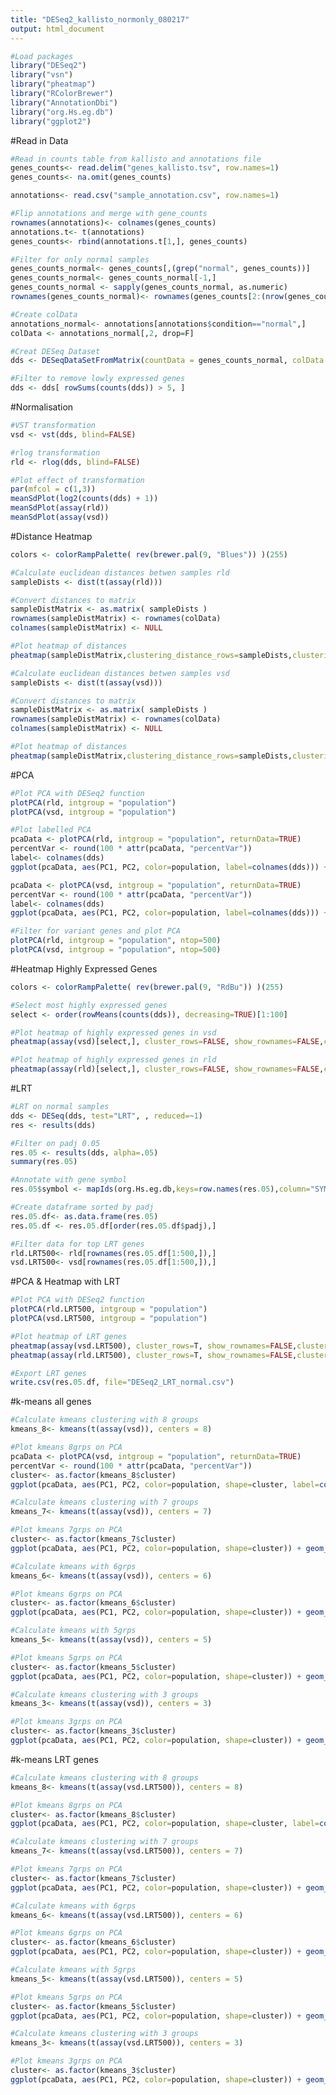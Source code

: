 ```yaml
---
title: "DESeq2_kallisto_normonly_080217"
output: html_document
---
```

```r
#Load packages
library("DESeq2")
library("vsn")
library("pheatmap")
library("RColorBrewer")
library("AnnotationDbi")
library("org.Hs.eg.db")
library("ggplot2")
```

#Read in Data 

```r
#Read in counts table from kallisto and annotations file
genes_counts<- read.delim("genes_kallisto.tsv", row.names=1)
genes_counts<- na.omit(genes_counts) 

annotations<- read.csv("sample_annotation.csv", row.names=1)

#Flip annotations and merge with gene_counts
rownames(annotations)<- colnames(genes_counts)
annotations.t<- t(annotations)
genes_counts<- rbind(annotations.t[1,], genes_counts)

#Filter for only normal samples
genes_counts_normal<- genes_counts[,(grep("normal", genes_counts))]
genes_counts_normal<- genes_counts_normal[-1,]
genes_counts_normal <- sapply(genes_counts_normal, as.numeric)
rownames(genes_counts_normal)<- rownames(genes_counts[2:(nrow(genes_counts)),])

#Create colData
annotations_normal<- annotations[annotations$condition=="normal",]
colData <- annotations_normal[,2, drop=F]

#Creat DESeq Dataset
dds <- DESeqDataSetFromMatrix(countData = genes_counts_normal, colData = colData, design=~population)

#Filter to remove lowly expressed genes
dds <- dds[ rowSums(counts(dds)) > 5, ]
```

#Normalisation

```r
#VST transformation
vsd <- vst(dds, blind=FALSE)

#rlog transformation
rld <- rlog(dds, blind=FALSE)

#Plot effect of transformation
par(mfcol = c(1,3))
meanSdPlot(log2(counts(dds) + 1))
meanSdPlot(assay(rld))
meanSdPlot(assay(vsd))
```

#Distance Heatmap

```r
colors <- colorRampPalette( rev(brewer.pal(9, "Blues")) )(255)

#Calculate euclidean distances betwen samples rld
sampleDists <- dist(t(assay(rld)))

#Convert distances to matrix
sampleDistMatrix <- as.matrix( sampleDists )
rownames(sampleDistMatrix) <- rownames(colData)
colnames(sampleDistMatrix) <- NULL

#Plot heatmap of distances
pheatmap(sampleDistMatrix,clustering_distance_rows=sampleDists,clustering_distance_cols=sampleDists,col=colors)

#Calculate euclidean distances betwen samples vsd
sampleDists <- dist(t(assay(vsd)))

#Convert distances to matrix
sampleDistMatrix <- as.matrix( sampleDists )
rownames(sampleDistMatrix) <- rownames(colData)
colnames(sampleDistMatrix) <- NULL

#Plot heatmap of distances
pheatmap(sampleDistMatrix,clustering_distance_rows=sampleDists,clustering_distance_cols=sampleDists,col=colors)
```

#PCA

```r
#Plot PCA with DESeq2 function
plotPCA(rld, intgroup = "population")
plotPCA(vsd, intgroup = "population")

#Plot labelled PCA
pcaData <- plotPCA(rld, intgroup = "population", returnData=TRUE)
percentVar <- round(100 * attr(pcaData, "percentVar"))
label<- colnames(dds)
ggplot(pcaData, aes(PC1, PC2, color=population, label=colnames(dds))) + geom_point(size=3) + xlab(paste0("PC1: ",percentVar[1],"% variance")) + ylab(paste0("PC2: ",percentVar[2],"% variance")) + coord_fixed()+ geom_text(size=2.5, nudge_x = 1, nudge_y = 1, check_overlap = T)

pcaData <- plotPCA(vsd, intgroup = "population", returnData=TRUE)
percentVar <- round(100 * attr(pcaData, "percentVar"))
label<- colnames(dds)
ggplot(pcaData, aes(PC1, PC2, color=population, label=colnames(dds))) + geom_point(size=3) + xlab(paste0("PC1: ",percentVar[1],"% variance")) + ylab(paste0("PC2: ",percentVar[2],"% variance")) + coord_fixed()+ geom_text(size=2.5, nudge_x = 1, nudge_y = 1, check_overlap = T)

#Filter for variant genes and plot PCA
plotPCA(rld, intgroup = "population", ntop=500)
plotPCA(vsd, intgroup = "population", ntop=500)
```

#Heatmap Highly Expressed Genes

```r
colors <- colorRampPalette( rev(brewer.pal(9, "RdBu")) )(255)

#Select most highly expressed genes
select <- order(rowMeans(counts(dds)), decreasing=TRUE)[1:100]

#Plot heatmap of highly expressed genes in vsd
pheatmap(assay(vsd)[select,], cluster_rows=FALSE, show_rownames=FALSE,cluster_cols=T, color = colors)

#Plot heatmap of highly expressed genes in rld
pheatmap(assay(rld)[select,], cluster_rows=FALSE, show_rownames=FALSE,cluster_cols=T, color=colors)
```

#LRT

```r
#LRT on normal samples
dds <- DESeq(dds, test="LRT", , reduced=~1)
res <- results(dds)

#Filter on padj 0.05 
res.05 <- results(dds, alpha=.05)
summary(res.05)

#Annotate with gene symbol
res.05$symbol <- mapIds(org.Hs.eg.db,keys=row.names(res.05),column="SYMBOL",keytype="ENSEMBL",multiVals="first")

#Create dataframe sorted by padj
res.05.df<- as.data.frame(res.05)
res.05.df <- res.05.df[order(res.05.df$padj),]

#Filter data for top LRT genes
rld.LRT500<- rld[rownames(res.05.df[1:500,]),]
vsd.LRT500<- vsd[rownames(res.05.df[1:500,]),]
```

#PCA & Heatmap with LRT

```r
#Plot PCA with DESeq2 function
plotPCA(rld.LRT500, intgroup = "population")
plotPCA(vsd.LRT500, intgroup = "population")

#Plot heatmap of LRT genes
pheatmap(assay(vsd.LRT500), cluster_rows=T, show_rownames=FALSE,cluster_cols=T, color=colors, scale = "row")
pheatmap(assay(rld.LRT500), cluster_rows=T, show_rownames=FALSE,cluster_cols=T, color=colors, scale="row")
```

```r
#Export LRT genes
write.csv(res.05.df, file="DESeq2_LRT_normal.csv")
```

#k-means all genes

```r
#Calculate kmeans clustering with 8 groups
kmeans_8<- kmeans(t(assay(vsd)), centers = 8)

#Plot kmeans 8grps on PCA
pcaData <- plotPCA(vsd, intgroup = "population", returnData=TRUE)
percentVar <- round(100 * attr(pcaData, "percentVar"))
cluster<- as.factor(kmeans_8$cluster)
ggplot(pcaData, aes(PC1, PC2, color=population, shape=cluster, label=colnames(dds))) + geom_point(size=3) + xlab(paste0("PC1: ",percentVar[1],"% variance")) + ylab(paste0("PC2: ",percentVar[2],"% variance")) + coord_fixed()+scale_shape_manual(values=seq(0,15))+ geom_text(size=2.5, nudge_x = -2, nudge_y = 2, check_overlap = T)

#Calculate kmeans clustering with 7 groups
kmeans_7<- kmeans(t(assay(vsd)), centers = 7)

#Plot kmeans 7grps on PCA
cluster<- as.factor(kmeans_7$cluster)
ggplot(pcaData, aes(PC1, PC2, color=population, shape=cluster)) + geom_point(size=3) + xlab(paste0("PC1: ",percentVar[1],"% variance")) + ylab(paste0("PC2: ",percentVar[2],"% variance")) + coord_fixed()+scale_shape_manual(values=seq(0,15))

#Calculate kmeans with 6grps
kmeans_6<- kmeans(t(assay(vsd)), centers = 6)

#Plot kmeans 6grps on PCA
cluster<- as.factor(kmeans_6$cluster)
ggplot(pcaData, aes(PC1, PC2, color=population, shape=cluster)) + geom_point(size=3) + xlab(paste0("PC1: ",percentVar[1],"% variance")) + ylab(paste0("PC2: ",percentVar[2],"% variance")) + coord_fixed()+scale_shape_manual(values=seq(0,15))

#Calculate kmeans with 5grps
kmeans_5<- kmeans(t(assay(vsd)), centers = 5)

#Plot kmeans 5grps on PCA
cluster<- as.factor(kmeans_5$cluster)
ggplot(pcaData, aes(PC1, PC2, color=population, shape=cluster)) + geom_point(size=3) + xlab(paste0("PC1: ",percentVar[1],"% variance")) + ylab(paste0("PC2: ",percentVar[2],"% variance")) + coord_fixed()+scale_shape_manual(values=seq(0,15))

#Calculate kmeans clustering with 3 groups
kmeans_3<- kmeans(t(assay(vsd)), centers = 3)

#Plot kmeans 3grps on PCA
cluster<- as.factor(kmeans_3$cluster)
ggplot(pcaData, aes(PC1, PC2, color=population, shape=cluster)) + geom_point(size=3) + xlab(paste0("PC1: ",percentVar[1],"% variance")) + ylab(paste0("PC2: ",percentVar[2],"% variance")) + coord_fixed()+scale_shape_manual(values=seq(0,15))
```

#k-means LRT genes

```r
#Calculate kmeans clustering with 8 groups
kmeans_8<- kmeans(t(assay(vsd.LRT500)), centers = 8)

#Plot kmeans 8grps on PCA
cluster<- as.factor(kmeans_8$cluster)
ggplot(pcaData, aes(PC1, PC2, color=population, shape=cluster, label=colnames(dds))) + geom_point(size=3) + xlab(paste0("PC1: ",percentVar[1],"% variance")) + ylab(paste0("PC2: ",percentVar[2],"% variance")) + coord_fixed()+scale_shape_manual(values=seq(0,15))+ geom_text(size=2.5, nudge_x = -2, nudge_y = 2, check_overlap = T)

#Calculate kmeans clustering with 7 groups
kmeans_7<- kmeans(t(assay(vsd.LRT500)), centers = 7)

#Plot kmeans 7grps on PCA
cluster<- as.factor(kmeans_7$cluster)
ggplot(pcaData, aes(PC1, PC2, color=population, shape=cluster)) + geom_point(size=3) + xlab(paste0("PC1: ",percentVar[1],"% variance")) + ylab(paste0("PC2: ",percentVar[2],"% variance")) + coord_fixed()+scale_shape_manual(values=seq(0,15))

#Calculate kmeans with 6grps
kmeans_6<- kmeans(t(assay(vsd.LRT500)), centers = 6)

#Plot kmeans 6grps on PCA
cluster<- as.factor(kmeans_6$cluster)
ggplot(pcaData, aes(PC1, PC2, color=population, shape=cluster)) + geom_point(size=3) + xlab(paste0("PC1: ",percentVar[1],"% variance")) + ylab(paste0("PC2: ",percentVar[2],"% variance")) + coord_fixed()+scale_shape_manual(values=seq(0,15))

#Calculate kmeans with 5grps
kmeans_5<- kmeans(t(assay(vsd.LRT500)), centers = 5)

#Plot kmeans 5grps on PCA
cluster<- as.factor(kmeans_5$cluster)
ggplot(pcaData, aes(PC1, PC2, color=population, shape=cluster)) + geom_point(size=3) + xlab(paste0("PC1: ",percentVar[1],"% variance")) + ylab(paste0("PC2: ",percentVar[2],"% variance")) + coord_fixed()+scale_shape_manual(values=seq(0,15))

#Calculate kmeans clustering with 3 groups
kmeans_3<- kmeans(t(assay(vsd.LRT500)), centers = 3)

#Plot kmeans 3grps on PCA
cluster<- as.factor(kmeans_3$cluster)
ggplot(pcaData, aes(PC1, PC2, color=population, shape=cluster)) + geom_point(size=3) + xlab(paste0("PC1: ",percentVar[1],"% variance")) + ylab(paste0("PC2: ",percentVar[2],"% variance")) + coord_fixed()+scale_shape_manual(values=seq(0,15))
```










